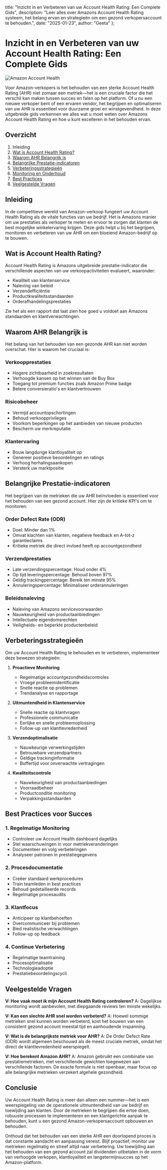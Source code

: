   title: "Inzicht in en Verbeteren van uw Account Health Rating: Een Complete Gids",
  description: "Leer alles over Amazons Account Health Rating systeem, het belang ervan en strategieën om een gezond verkopersaccount te behouden.",
  date: "2025-01-23",
  author: "Geeta"
};

# Inzicht in en Verbeteren van uw Account Health Rating: Een Complete Gids

![Amazon Account Health](/images/blog/amazon-account-health.jpeg)

Voor Amazon-verkopers is het behouden van een sterke Account Health Rating (AHR) niet zomaar een metriek—het is een cruciale factor die het verschil kan maken tussen succes en falen op het platform. Of u nu een nieuwe verkoper bent of een ervaren vendor, het begrijpen en optimaliseren van uw AHR is essentieel voor duurzame groei en winstgevendheid. In deze uitgebreide gids verkennen we alles wat u moet weten over Amazons Account Health Rating en hoe u kunt excelleren in het behouden ervan.

## Overzicht

1. Inleiding
2. [Wat is Account Health Rating?](#wat-is-account-health-rating)
3. [Waarom AHR Belangrijk is](#waarom-ahr-belangrijk-is)
4. [Belangrijke Prestatie-indicatoren](#belangrijke-prestatie-indicatoren)
5. [Verbeteringsstrategieën](#verbeteringsstrategieen)
6. [Monitoring en Onderhoud](#monitoring-en-onderhoud)
7. [Best Practices](#best-practices)
8. [Veelgestelde Vragen](#veelgestelde-vragen)

## Inleiding

In de competitieve wereld van Amazon-verkoop fungeert uw Account Health Rating als de vitale functies van uw bedrijf. Het is Amazons manier om uw prestaties als verkoper te meten en ervoor te zorgen dat klanten de best mogelijke winkelervaring krijgen. Deze gids helpt u bij het begrijpen, monitoren en verbeteren van uw AHR om een bloeiend Amazon-bedrijf op te bouwen.

## Wat is Account Health Rating?

Account Health Rating is Amazons uitgebreide prestatie-indicator die verschillende aspecten van uw verkoopactiviteiten evalueert, waaronder:

- Kwaliteit van klantenservice
- Naleving van beleid
- Verzendefficiëntie
- Productkwaliteitsstandaarden
- Orderafhandelingsprestaties

Zie het als een rapport dat laat zien hoe goed u voldoet aan Amazons standaarden en klantverwachtingen.

## Waarom AHR Belangrijk is

Het belang van het behouden van een gezonde AHR kan niet worden overschat. Hier is waarom het cruciaal is:

### Verkoopprestaties
- Hogere zichtbaarheid in zoekresultaten
- Verhoogde kansen op het winnen van de Buy Box
- Toegang tot premium functies zoals Amazon Prime badge
- Betere conversieratio's en klantvertrouwen

### Risicobeheer
- Vermijd accountopschortingen
- Behoud verkoopprivileges
- Voorkom beperkingen op het aanbieden van nieuwe producten
- Bescherm uw merkreputatie

### Klantervaring
- Bouw langdurige klantloyaliteit op
- Genereer positieve beoordelingen en ratings
- Verhoog herhalingsaankopen
- Versterk uw marktpositie

## Belangrijke Prestatie-indicatoren

Het begrijpen van de metrieken die uw AHR beïnvloeden is essentieel voor het behouden van een gezond account. Hier zijn de kritieke KPI's om te monitoren:

### Order Defect Rate (ODR)
- Doel: Minder dan 1%
- Omvat klachten van klanten, negatieve feedback en A-tot-z garantieclaims
- Kritieke metriek die direct invloed heeft op accountgezondheid

### Verzendprestaties
- Late verzendingspercentage: Houd onder 4%
- Op tijd leveringspercentage: Behoud boven 97%
- Geldig trackingpercentage: Bereik ten minste 95%
- Annuleringspercentage: Minimaliseer orderannuleringen

### Beleidsnaleving
- Naleving van Amazons servicevoorwaarden
- Nauwkeurigheid van productaanbiedingen
- Intellectuele eigendomsrechten
- Veiligheids- en beperkte productenbeleid

## Verbeteringsstrategieën

Om uw Account Health Rating te behouden en te verbeteren, implementeer deze bewezen strategieën:

1. **Proactieve Monitoring**
   - Regelmatige accountgezondheidscontroles
   - Vroege probleemidentificatie
   - Snelle reactie op problemen
   - Trendanalyse en rapportage

2. **Uitmuntendheid in Klantenservice**
   - Snelle reactie op klantvragen
   - Professionele communicatie
   - Eerlijke en snelle probleemoplossing
   - Follow-up van klanttevredenheid

3. **Verzendoptimalisatie**
   - Nauwkeurige verwerkingstijden
   - Betrouwbare verzendpartners
   - Geldige trackinginformatie
   - Buffertijd voor onverwachte vertragingen

4. **Kwaliteitscontrole**
   - Nauwkeurigheid van productaanbiedingen
   - Voorraadbeheer
   - Productconditie monitoring
   - Verpakkingsstandaarden

## Best Practices voor Succes

### 1. Regelmatige Monitoring
- Controleer uw Account Health dashboard dagelijks
- Stel waarschuwingen in voor metriekveranderingen
- Documenteer en volg verbeteringen
- Analyseer patronen in prestatiegegevens

### 2. Procesdocumentatie
- Creëer standaard werkprocedures
- Train teamleden in best practices
- Behoud gedetailleerde records
- Regelmatige procesaudits

### 3. Klantfocus
- Anticipeer op klantbehoeften
- Overcommuniceer bij problemen
- Bied realistische verwachtingen
- Follow-up op feedback

### 4. Continue Verbetering
- Regelmatige teamtraining
- Procesoptimalisatie
- Technologieadoptie
- Prestatiebeoordelingscycli

## Veelgestelde Vragen

**V: Hoe vaak moet ik mijn Account Health Rating controleren?**
A: Dagelijkse monitoring wordt aanbevolen, met diepgaande reviews ten minste wekelijks.

**V: Kan een slechte AHR snel worden verbeterd?**
A: Hoewel sommige metrieken snel kunnen worden verbeterd, kost het bouwen van een consistent gezond account meestal tijd en aanhoudende inspanning.

**V: Wat is de belangrijkste metriek voor AHR?**
A: De Order Defect Rate (ODR) wordt algemeen beschouwd als de meest cruciale metriek, omdat het direct de klanttevredenheid weerspiegelt.

**V: Hoe berekent Amazon AHR?**
A: Amazon gebruikt een combinatie van prestatiemetrieken, met verschillende gewichten toegewezen aan verschillende factoren. De exacte formule is niet openbaar, maar focus op alle belangrijke metrieken verzekert algehele gezondheid.

## Conclusie

Uw Account Health Rating is meer dan alleen een nummer—het is een weerspiegeling van de operationele uitmuntendheid van uw bedrijf en toewijding aan klanten. Door de metrieken te begrijpen die ertoe doen, robuuste processen te implementeren en een klantgerichte aanpak te behouden, kunt u een gezond Amazon-verkopersaccount opbouwen en behouden.

Onthoud dat het behouden van een sterke AHR een doorlopend proces is dat constante aandacht en aanpassing vereist. Blijf proactief, monitor uw metrieken regelmatig en streef altijd naar verbetering. Uw toewijding aan het behouden van een gezond account zal dividenden uitbetalen in de vorm van verhoogde verkopen, klantloyaliteit en langetermijnsucces op het Amazon-platform.
